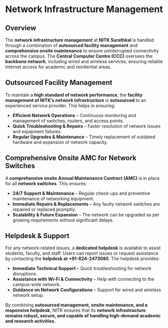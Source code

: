 
# Network Infrastructure Management

## **Overview**
The **network infrastructure management** at **NITK Surathkal** is handled through a combination of **outsourced facility management** and **comprehensive onsite maintenance** to ensure uninterrupted connectivity across the campus. The **Central Computer Centre (CCC)** oversees the **backbone network**, including wired and wireless services, ensuring reliable internet access for academic and residential areas.

## **Outsourced Facility Management**
To maintain a **high standard of network performance**, the **facility management of NITK’s network infrastructure** is **outsourced** to an experienced service provider. This helps in ensuring:
- **Efficient Network Operations** – Continuous monitoring and management of switches, routers, and access points.
- **Quick Troubleshooting & Repairs** – Faster resolution of network issues and equipment failures.
- **Regular Upgrades & Maintenance** – Timely replacement of outdated hardware and expansion of network capacity.

## **Comprehensive Onsite AMC for Network Switches**
A **comprehensive onsite Annual Maintenance Contract (AMC)** is in place for all **network switches**. This ensures:
- **24/7 Support & Maintenance** – Regular check-ups and preventive maintenance of networking equipment.
- **Immediate Repairs & Replacements** – Any faulty network switches are repaired or replaced promptly.
- **Scalability & Future Expansion** – The network can be upgraded as per growing requirements without significant delays.

## **Helpdesk & Support**
For any network-related issues, a **dedicated helpdesk** is available to assist students, faculty, and staff. Users can report issues or request assistance by contacting the **helpdesk at +91-824-2473085**. The helpdesk provides:
- **Immediate Technical Support** – Quick troubleshooting for network disruptions.
- **Assistance with Wi-Fi & Connectivity** – Help with connecting to the campus-wide network.
- **Guidance on Network Configurations** – Support for wired and wireless network setup.

By combining **outsourced management, onsite maintenance, and a responsive helpdesk**, NITK ensures that its **network infrastructure remains robust, secure, and capable of handling high-demand academic and research activities.**

